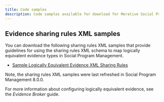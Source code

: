 ```yaml
---
title: Code samples
description: Code samples available for download for Merative Social Program Management
---
```

## Evidence sharing rules XML samples

You can download the following sharing rules XML samples that provide guidelines for using the sharing rules XML schema to map logically equivalent evidence types in Social Program Management.

- [Sample Logically Equivalent Evidence XML Sharing Rules](/samples/SampleLogicallyEquivalentConfigurations_8000_Refresh.zip)

Note, the sharing rules XML samples were last refreshed in Social Program Management 8.0.0.

For more information about configuring logically equivalent evidence, see the *Evidence Broker* guide.
